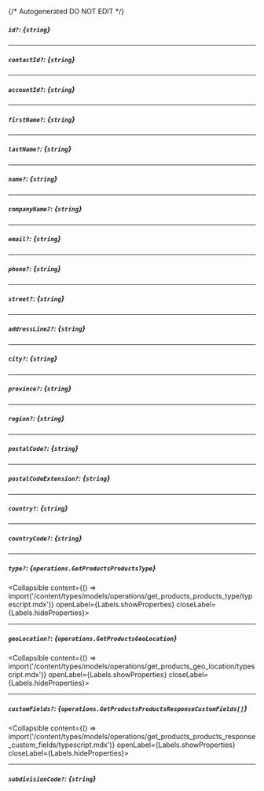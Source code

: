 {/* Autogenerated DO NOT EDIT  */}

##### `id?`: *{`string`}*

---
##### `contactId?`: *{`string`}*

---
##### `accountId?`: *{`string`}*

---
##### `firstName?`: *{`string`}*

---
##### `lastName?`: *{`string`}*

---
##### `name?`: *{`string`}*

---
##### `companyName?`: *{`string`}*

---
##### `email?`: *{`string`}*

---
##### `phone?`: *{`string`}*

---
##### `street?`: *{`string`}*

---
##### `addressLine2?`: *{`string`}*

---
##### `city?`: *{`string`}*

---
##### `province?`: *{`string`}*

---
##### `region?`: *{`string`}*

---
##### `postalCode?`: *{`string`}*

---
##### `postalCodeExtension?`: *{`string`}*

---
##### `country?`: *{`string`}*

---
##### `countryCode?`: *{`string`}*

---
##### `type?`: *{`operations.GetProductsProductsType`}*
<Collapsible content={() => import('/content/types/models/operations/get_products_products_type/typescript.mdx')} openLabel={Labels.showProperties} closeLabel={Labels.hideProperties}>
</Collapsible>

---
##### `geoLocation?`: *{`operations.GetProductsGeoLocation`}*
<Collapsible content={() => import('/content/types/models/operations/get_products_geo_location/typescript.mdx')} openLabel={Labels.showProperties} closeLabel={Labels.hideProperties}>
</Collapsible>

---
##### `customFields?`: *{`operations.GetProductsProductsResponseCustomFields[]`}*
<Collapsible content={() => import('/content/types/models/operations/get_products_products_response_custom_fields/typescript.mdx')} openLabel={Labels.showProperties} closeLabel={Labels.hideProperties}>
</Collapsible>

---
##### `subdivisionCode?`: *{`string`}*


